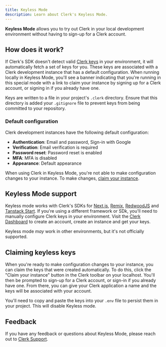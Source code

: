 ```yaml
---
title: Keyless Mode
description: Learn about Clerk's Keyless Mode.
---
```


**Keyless Mode** allows you to try out Clerk in your local development environment without having to sign-up for a Clerk account.

## How does it work?

If Clerk's SDK doesn't detect valid [Clerk keys](TODO) in your environment, it will automatically fetch a set of keys for you. These keys are associated with a Clerk development instance that has a default configuration. When running locally in Keyless Mode, you'll see a banner indicating that you're running in this special mode with a link to claim your instance by signing up for a Clerk account, or signing in if you already have one.

Keys are written to a file in your project's `.clerk` directory. Ensure that this directory is added your `.gitignore` file to prevent keys from being committed to your repository.

### Default configuration

Clerk development instances have the following default configuration:

- **Authentication**: Email and password, Sign-in with Google
- **Verification**: Email verification is required
- **Password reset**: Password reset is enabled
- **MFA**: MFA is disabled
- **Appearance**: Default appearance

When using Clerk in Keyless Mode, you're not able to make configuration changes to your instance. To make changes, [claim your instance](#claiming-keyless-keys).

## Keyless Mode support

Keyless mode works with Clerk's SDKs for [Next.js](/docs/quickstarts/nextjs), [Remix](/docs/quickstarts/remix), [RedwoodJS](/docs/quickstarts/redwood) and [Tanstack Start](/docs/quickstarts/tanstack-start). If you're using a different framework or SDk, you'll need to manually configure Clerk keys in your environment. Visit the [Clerk Dashboard](https://dashboard.clerk.com/sign-up) to create an account, create an instance and get your keys.

Keyless mode _may_ work in other environments, but it's not officially supported.

## Claiming keyless keys

When you're ready to make configuration changes to your instance, you can claim the keys that were created automatically. To do this, click the "Claim your instance" button in the Clerk toolbar on your localhost. You'll then be prompted to sign-up for a Clerk account, or sign-in if you already have one. From there, you can give your Clerk application a name and the keys will be associated with your account.

You'll need to copy and paste the keys into your `.env` file to persist them in your project. This will disable Keyless mode.

## Feedback

If you have any feedback or questions about Keyless Mode, please reach out to [Clerk Support](https://clerk.com/contact/support).
